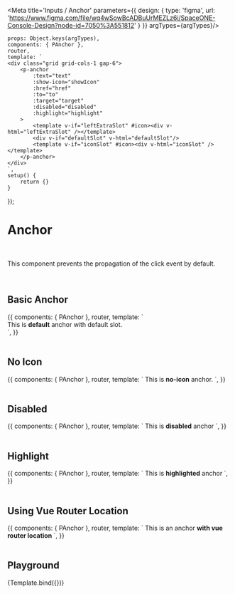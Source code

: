 

<Meta title='Inputs / Anchor' parameters={{
    design: {
        type: 'figma',
        url: 'https://www.figma.com/file/wq4wSowBcADBuUrMEZLz6i/SpaceONE-Console-Design?node-id=7050%3A551812'
    }
}} argTypes={argTypes}/>


    props: Object.keys(argTypes),
    components: { PAnchor },
    router,
    template: `
    <div class="grid grid-cols-1 gap-6">
        <p-anchor
            :text="text"
            :show-icon="showIcon"
            :href="href"
            :to="to"
            :target="target"
            :disabled="disabled"
            :highlight="highlight"
        >
            <template v-if="leftExtraSlot" #icon><div v-html="leftExtraSlot" /></template>
            <div v-if="defaultSlot" v-html="defaultSlot"/>
            <template v-if="iconSlot" #icon><div v-html="iconSlot" /></template>
        </p-anchor>
    </div>
    `,
    setup() {
        return {}
    }
});


# Anchor
<br/>

This component prevents the propagation of the click event by default.

<br/>


## Basic Anchor

<Canvas>
    <Story name="Basic">
        {{
            components: { PAnchor },
            router,
            template: `
            <div class="grid gap-6">
            <p-anchor href="https://www.google.com">This is <strong>default</strong> anchor with default slot.</p-anchor>
            <p-anchor text="This is a default anchor with text props." href="https://www.google.com" />
</div>
    `,
        }}
    </Story>
</Canvas>

<br/>
<br/>

## No Icon

<Canvas>
    <Story name="No Icon">
        {{
            components: { PAnchor },
            router,
            template: `
            <p-anchor :show-icon="false" href="https://www.google.com">This is <strong>no-icon</strong> anchor.</p-anchor>
    `,
        }}
    </Story>
</Canvas>

<br/>
<br/>

## Disabled

<Canvas>
    <Story name="Disabled">
        {{
            components: { PAnchor },
            router,
            template: `
            <p-anchor disabled href="https://www.google.com">This is <strong>disabled</strong> anchor</p-anchor>
    `,
        }}
    </Story>
</Canvas>

<br/>
<br/>


## Highlight

<Canvas>
    <Story name="Highlight">
        {{
            components: { PAnchor },
            router,
            template: `
            <p-anchor highlight href="https://www.google.com">This is <strong>highlighted</strong> anchor</p-anchor>
    `,
        }}
    </Story>
</Canvas>

<br/>
<br/>

## Using Vue Router Location

<Canvas>
    <Story name="Using Vue Router Location">
        {{
            components: { PAnchor },
            router,
            template: `
            <p-anchor :to="{path: ''}" href="https://www.google.com">This is an anchor <strong>with vue router location</strong></p-anchor>
    `,
        }}
    </Story>
</Canvas>

<br/>
<br/>


## Playground

<Canvas>
    <Story name="Playground">
        {Template.bind({})}
    </Story>
</Canvas>

<ArgsTable story="Playground"/>

